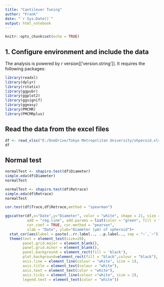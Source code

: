 ```yaml
---
title: "Cantilever Tuning"
author: "Frank"
date: "`r Sys.Date()`"
output: html_notebook
---
```


```r
knitr::opts_chunk$set(echo = TRUE)
```

## 1. Configure environment and include the data

The analysis is powered by r version[['version.string']]. It requires the following packages:

```r
library(readxl)
library(dplyr)
library(rstatix)
library(ggpubr)
library(ggplot2)
library(ggsignif)
library(ggeasy)
library(PMCMR)
library(PMCMRplus)
```

## Read the data from the excel files

```r
df <- read_xlsx("E:/OneDrive/Tokyo Metropolitan University/shperoid.xlsx",sheet = 2)
df
```

## Normal test

```r
normalTest <- shapiro.test(df$Diameter)
simple.eda(df$Diameter)
normalTest
```

```r
normalTest <- shapiro.test(df$Retrace)
simple.eda(df$Retrace)
normalTest
```
```r
cor.test(df$Trace,df$Retrace,method = "spearman")
```
```r
ggscatter(df,x="Date",y="Diameter", color = "white", shape = 21, size = 5,
          add = "reg.line", add.params = list(color = "green", fill = "lightgray", size = 2), conf.int = TRUE, 
          cor.coef = TRUE, cor.method = "pearson",
          xlab = "Date", ylab="Diameter (μm) of spheroid")+
  stat_cor(aes(label = paste(..rr.label.., ..p.label.., sep = "~`,`~")), show.legend = FALSE, size=8, color = "green")+ 
  theme(text = element_text(size=20),
        panel.grid.major = element_blank(),
        panel.grid.minor = element_blank(),
        panel.background = element_rect(fill = 'black'),
        plot.background=element_rect(fill = "black",colour = "black"),
        axis.line = element_line(colour = "white", size = 1),
        axis.title = element_text(colour = "white"),
        axis.text = element_text(color = "white"),
        axis.ticks = element_line(colour ="white", size = 2),
        legend.text = element_text(color = "white"))
```

